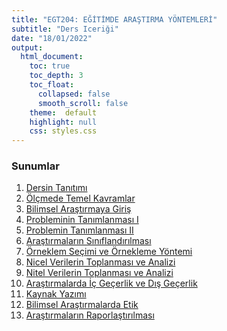 ```yaml
---
title: "EGT204: EĞİTİMDE ARAŞTIRMA YÖNTEMLERİ"
subtitle: "Ders Iceriği"
date: "18/01/2022"
output: 
  html_document:
    toc: true
    toc_depth: 3
    toc_float: 
      collapsed: false
      smooth_scroll: false
    theme:  default
    highlight: null
    css: styles.css
---
```


### Sunumlar

1. [Dersin Tanıtımı](sunum/01.html)  
2. [Ölçmede Temel Kavramlar](sunum/02.html)
3. [Bilimsel Araştırmaya Giriş](sunum/03.html) 
4. [Probleminin Tanımlanması I](sunum/04.html) 
5. [Problemin Tanımlanması II](sunum/05.html) 
6. [Araştırmaların Sınıflandırılması](sunum/06.html) 
8. [Örneklem Seçimi ve Örnekleme Yöntemi](sunum/08.html) 
9. [Nicel Verilerin Toplanması ve Analizi](sunum/09.html) 
10. [Nitel Verilerin Toplanması ve Analizi](sunum/10.html) 
11. [Araştırmalarda İç Geçerlik ve Dış Geçerlik](sunum/11.html) 
12. [Kaynak Yazımı](sunum/12.html) 
13. [Bilimsel Araştırmalarda Etik](sunum/13.html) 
14. [Araştırmaların Raporlaştırılması](sunum/14.html) 